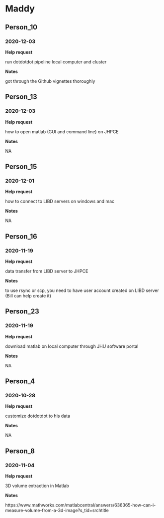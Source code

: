 # Maddy

## Person_10

### 2020-12-03

**Help request**

run dotdotdot pipeline local computer and cluster

**Notes**

got through the Github vignettes thoroughly

## Person_13

### 2020-12-03

**Help request**

how to open matlab (GUI and command line) on JHPCE

**Notes**

NA

## Person_15

### 2020-12-01

**Help request**

how to connect to LIBD servers on windows and mac

**Notes**

NA

## Person_16

### 2020-11-19

**Help request**

data transfer from LIBD server to JHPCE

**Notes**

to use rsync or scp, you need to have user account created on LIBD server (Bill can help create it)

## Person_23

### 2020-11-19

**Help request**

download matlab on local computer through JHU software portal

**Notes**

NA

## Person_4

### 2020-10-28

**Help request**

customize dotdotdot to his data

**Notes**

NA

## Person_8

### 2020-11-04

**Help request**

3D volume extraction in Matlab

**Notes**

https://www.mathworks.com/matlabcentral/answers/636365-how-can-i-measure-volume-from-a-3d-image?s_tid=srchtitle



